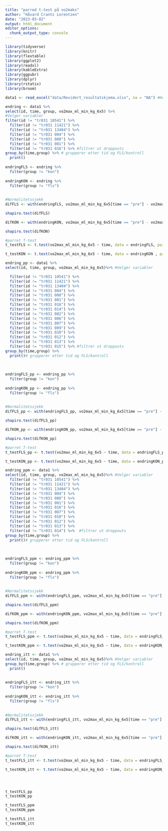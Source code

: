 ```yaml
---
title: "parred t-test på vo2maks"
author: "Håvard Crantz Lorentzen"
date: "2023-03-02"
output: html_document
editor_options: 
  chunk_output_type: console
---
```



```r

library(tidyverse)
library(knitr)
library(flextable)
library(ggplot2)
library(readxl)
library(kableExtra)
library(ggpubr)
library(dplyr)
library(rstatix)
library(broom)

data1 <- read_excel("data/Revidert_resultatskjema.xlsx", na = "NA") #Henter data

endring <- data1 %>%
select(id, time, group, vo2max_ml_min_kg_6x5) %>%
#Velger variabler
filter(id != "tr031 10541") %>%
  filter(id != "tr031 11421") %>%
  filter(id != "tr031 13404") %>%
  filter(id != "tr031 004") %>%
  filter(id != "tr031 008") %>%
  filter(id != "tr031 001") %>%
  filter(id != "tr031 016") %>% #filtrer ut droppouts
group_by(time,group) %>% # grupperer etter tid og FLS/kontroll 
  print()
   
endringFLS <- endring %>%
  filter(group != "kon")
  
endringKON <- endring %>%
  filter(group != "fls")
  
    
#Normalitetssjekk
difFLS <- with(endringFLS, vo2max_ml_min_kg_6x5[time == "pre"] - vo2max_ml_min_kg_6x5[time == "post"])

shapiro.test(difFLS)

difKON <- with(endringKON, vo2max_ml_min_kg_6x5[time == "pre"] - vo2max_ml_min_kg_6x5[time == "post"])

shapiro.test(difKON)

#parret T-test
t_testFLS <- t.test(vo2max_ml_min_kg_6x5 ~ time, data = endringFLS, paired = TRUE)

t_testKON <- t.test(vo2max_ml_min_kg_6x5 ~ time, data = endringKON , paired = TRUE)

```

```r

endring_pp <- data1 %>%
select(id, time, group, vo2max_ml_min_kg_6x5)%>% #Velger variabler 

  filter(id != "tr031 10541") %>%
  filter(id != "tr031 11421") %>%
  filter(id != "tr031 13404") %>%
  filter(id != "tr031 004") %>%
  filter(id != "tr031 008") %>%
  filter(id != "tr031 001") %>%
  filter(id != "tr031 016") %>%
  filter(id != "tr031 014") %>%
  filter(id != "tr031 002") %>%
  filter(id != "tr031 006") %>%
  filter(id != "tr031 007") %>%
  filter(id != "tr031 009") %>%
  filter(id != "tr031 010") %>%
  filter(id != "tr031 012") %>%
  filter(id != "tr031 013") %>%
  filter(id != "tr031 015") %>% #filtrer ut droppouts
group_by(time,group) %>%
  print()# grupperer etter tid og FLS/kontroll 
  
   
  
endringFLS_pp <- endring_pp %>%
  filter(group != "kon")
  
endringKON_pp <- endring_pp %>%
  filter(group != "fls")
  
    
#Normalitetssjekk
difFLS_pp <- with(endringFLS_pp, vo2max_ml_min_kg_6x5[time == "pre"] - vo2max_ml_min_kg_6x5[time == "post"])

shapiro.test(difFLS_pp)

difKON_pp <- with(endringKON_pp, vo2max_ml_min_kg_6x5[time == "pre"] - vo2max_ml_min_kg_6x5[time == "post"])

shapiro.test(difKON_pp)

#parret T-test
t_testFLS_pp <- t.test(vo2max_ml_min_kg_6x5 ~ time, data = endringFLS_pp, paired = TRUE)

t_testKON_pp <- t.test(vo2max_ml_min_kg_6x5 ~ time, data = endringKON_pp , paired_pp = TRUE)

```

```r

endring_ppm <- data1 %>%
select(id, time, group, vo2max_ml_min_kg_6x5)%>% #Velger variabler
  filter(id != "tr031 10541") %>%
  filter(id != "tr031 11421") %>%
  filter(id != "tr031 13404") %>%
  filter(id != "tr031 004") %>%
  filter(id != "tr031 008") %>%
  filter(id != "tr031 001") %>%
  filter(id != "tr031 016") %>%
  filter(id != "tr031 007") %>%
  filter(id != "tr031 010") %>%
  filter(id != "tr031 012") %>%
  filter(id != "tr031 013") %>%
  filter(id != "tr031 014") %>%  #filtrer ut droppouts
group_by(time,group) %>%
  print()# grupperer etter tid og FLS/kontroll 
  
   
  
endringFLS_ppm <- endring_ppm %>%
  filter(group != "kon")
  
endringKON_ppm <- endring_ppm %>%
  filter(group != "fls")
  
    
#Normalitetssjekk
difFLS_ppm <- with(endringFLS_ppm, vo2max_ml_min_kg_6x5[time == "pre"] - vo2max_ml_min_kg_6x5[time == "post"])

shapiro.test(difFLS_ppm)

difKON_ppm <- with(endringKON_ppm, vo2max_ml_min_kg_6x5[time == "pre"] - vo2max_ml_min_kg_6x5[time == "post"])

shapiro.test(difKON_ppm)

#parret T-test
t_testFLS_ppm <- t.test(vo2max_ml_min_kg_6x5 ~ time, data = endringFLS_ppm, paired = TRUE)

t_testKON_ppm <- t.test(vo2max_ml_min_kg_6x5 ~ time, data = endringKON_ppm, paired = TRUE)
```

```r

endring_itt <- data1 %>%
select(id, time, group, vo2max_ml_min_kg_6x5)%>% #Velger variabler 
group_by(time,group) %>% # grupperer etter tid og FLS/kontroll 
  print()
   
  
endringFLS_itt <- endring_itt %>%
  filter(group != "kon")
  
endringKON_itt <- endring_itt %>%
  filter(group != "fls")
  
    
#Normalitetssjekk
difFLS_itt <- with(endringFLS_itt, vo2max_ml_min_kg_6x5[time == "pre"] - vo2max_ml_min_kg_6x5[time == "post"])

shapiro.test(difFLS_itt)

difKON_itt <- with(endringKON_itt, vo2max_ml_min_kg_6x5[time == "pre"] - vo2max_ml_min_kg_6x5[time == "post"])

shapiro.test(difKON_itt)

#parret T-test
t_testFLS_itt <- t.test(vo2max_ml_min_kg_6x5 ~ time, data = endringFLS_itt, paired = TRUE)

t_testKON_itt <- t.test(vo2max_ml_min_kg_6x5 ~ time, data = endringKON_itt , paired = TRUE)




t_testFLS_pp
t_testKON_pp

t_testFLS_ppm
t_testKON_ppm

t_testFLS_itt
t_testKON_itt





```